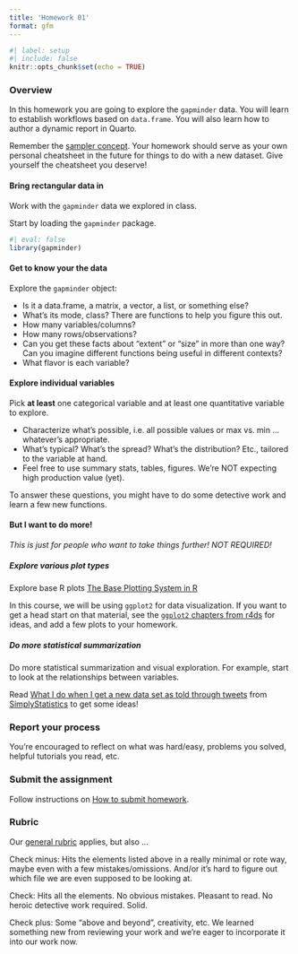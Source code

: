 ```yaml
---
title: 'Homework 01'
format: gfm
---
```


```r
#| label: setup
#| include: false
knitr::opts_chunk$set(echo = TRUE)
```

### Overview

In this homework you are going to explore the `gapminder` data. You will learn to establish workflows based on `data.frame`. You will also learn how to author a dynamic report in Quarto.

Remember the [sampler concept](http://en.wikipedia.org/wiki/Sampler_(needlework)). Your homework should serve as your own personal cheatsheet in the future for things to do with a new dataset. Give yourself the cheatsheet you deserve!

#### Bring rectangular data in

Work with the `gapminder` data we explored in class. 

Start by loading the `gapminder` package.

```r
#| eval: false
library(gapminder)

```

#### Get to know your the data

Explore the `gapminder` object:

  * Is it a data.frame, a matrix, a vector, a list, or something else?
  * What's its mode, class? There are functions to help you figure this out. 
  * How many variables/columns?
  * How many rows/observations?
  * Can you get these facts about "extent" or "size" in more than one way? Can you imagine different functions being useful in different contexts?
  * What flavor is each variable?
  
#### Explore individual variables

Pick __at least__ one categorical variable and at least one quantitative variable to explore.

  * Characterize what's possible, i.e. all possible values or max vs. min ... whatever's appropriate.
  * What's typical? What's the spread? What's the distribution? Etc., tailored to the variable at hand.
  * Feel free to use summary stats, tables, figures. We're NOT expecting high production value (yet).
  
To answer these questions, you might have to do some detective work and learn a few new functions.
  
#### But I want to do more!

*This is just for people who want to take things further! NOT REQUIRED!*

##### Explore various plot types

Explore base R plots [The Base Plotting System in R](https://bookdown.org/rdpeng/exdata/the-base-plotting-system-1.html)

In this course, we will be using `ggplot2` for data visualization. If you want to get a head start on that material, see the [`ggplot2` chapters from r4ds](https://r4ds.hadley.nz/visualize) for ideas, and add a few plots to your homework. 


##### Do more statistical summarization

Do more statistical summarization and visual exploration. For example, start to look at the relationships between variables.

Read [What I do when I get a new data set as told through tweets](https://simplystatistics.org/posts/2014-06-13-what-i-do-when-i-get-a-new-data-set-as-told-through-tweets/) from [SimplyStatistics](http://simplystatistics.org) to get some ideas!
  
### Report your process

You're encouraged to reflect on what was hard/easy, problems you solved, helpful tutorials you read, etc.

### Submit the assignment

Follow instructions on [How to submit homework](general-rubric.md).

### Rubric

Our [general rubric](general-rubric.md) applies, but also ...

Check minus: Hits the elements listed above in a really minimal or rote way, maybe even with a few mistakes/omissions. And/or it's hard to figure out which file we are even supposed to be looking at.

Check: Hits all the elements. No obvious mistakes. Pleasant to read. No heroic detective work required. Solid.

Check plus: Some "above and beyond", creativity, etc. We learned something new from reviewing your work and we're eager to incorporate it into our work now.
